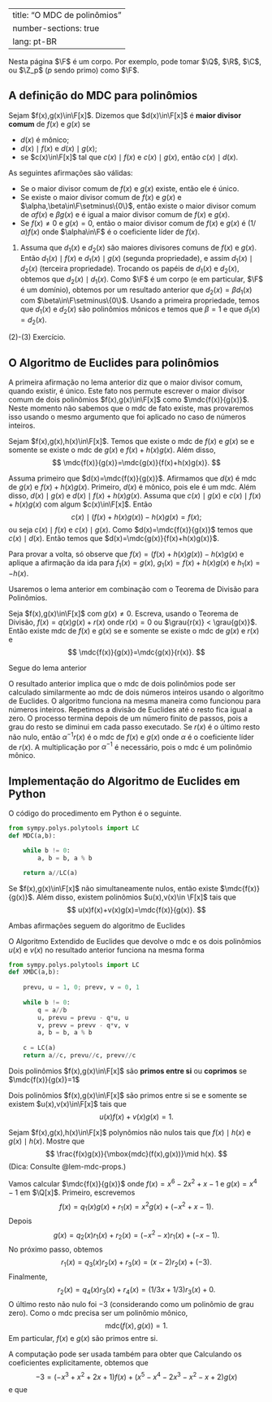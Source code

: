

---
title: "O MDC de polinômios"
number-sections: true
lang: pt-BR
---



Nesta página $\F$ é um corpo. Por exemplo, pode tomar $\Q$, $\R$, $\C$, ou $\Z_p$ ($p$ sendo primo) como $\F$.

## A definição do MDC para polinômios

:::{#def-mdc-pol}
Sejam $f(x),g(x)\in\F[x]$. Dizemos que $d(x)\in\F[x]$ é **maior divisor comum** de $f(x)$ e $g(x)$ se


-  $d(x)$ é mônico;
-  $d(x)\mid f(x)$ e $d(x)\mid g(x)$;
-  se $c(x)\in\F[x]$ tal que $c(x)\mid f(x)$ e $c(x)\mid g(x)$, então $c(x)\mid d(x)$.

:::


:::{#lem-}
As seguintes afirmações são válidas:


-  Se o maior divisor comum de $f(x)$ e $g(x)$ existe, então ele é único.
-  Se existe o maior divisor comum de $f(x)$ e $g(x)$ e $\alpha,\beta\in\F\setminus\{0\}$, então existe o maior divisor comum de $\alpha f(x)$ e $\beta g(x)$ e é igual a maior divisor comum de $f(x)$ e $g(x)$.
-  Se $f(x)\neq 0$ e $g(x)=0$, então o maior divisor comum de $f(x)$ e $g(x)$ é $(1/\alpha)f(x)$ onde $\alpha\in\F$ é o coeficiente líder de $f(x)$.
:::


:::{.proof}
(1) Assuma que $d_1(x)$ e $d_2(x)$ são maiores divisores comuns de $f(x)$ e $g(x)$. Então $d_1(x)\mid f(x)$ e $d_1(x)\mid g(x)$ (segunda propriedade), e assim $d_1(x)\mid d_2(x)$ (terceira propriedade). Trocando os papéis de $d_1(x)$ e $d_2(x)$, obtemos que $d_2(x)\mid d_1(x)$. Como $\F$ é um corpo (e em particular, $\F$ é um domínio), obtemos por um resultado anterior que $d_2(x)=\beta d_1(x)$ com $\beta\in\F\setminus\{0\}$. Usando a primeira propriedade, temos que $d_1(x)$ e $d_2(x)$ são polinômios mônicos e temos que $\beta=1$ e que $d_1(x)=d_2(x)$.

(2)-(3) Exercício.
:::

## O Algoritmo de Euclides para polinômios {#sec-euclid-pols}

A primeira afirmação no lema anterior diz que o maior divisor comum, quando existir, é único. Este fato nos permute escrever o maior divisor comum de dois polinômios $f(x),g(x)\in\F[x]$ como $\mdc{f(x)}{g(x)}$. Neste momento não sabemos que o mdc de fato existe, mas provaremos isso usando o mesmo argumento que foi aplicado no caso de números inteiros.

:::{#lem-}
Sejam $f(x),g(x),h(x)\in\F[x]$. Temos que existe o mdc de $f(x)$ e $g(x)$ se e somente se existe o mdc de $g(x)$ e $f(x)+h(x)g(x)$. Além disso,
$$
\mdc{f(x)}{g(x)}=\mdc{g(x)}{f(x)+h(x)g(x)}.
$$
:::


:::{.proof}
Assuma primeiro que $d(x)=\mdc{f(x)}{g(x)}$. Afirmamos que $d(x)$ é mdc de $g(x)$ e $f(x)+h(x)g(x)$. Primeiro, $d(x)$ é mônico, pois ele é um mdc. Além disso, $d(x)\mid g(x)$ e $d(x)\mid f(x)+h(x)g(x)$. Assuma que $c(x)\mid g(x)$ e $c(x)\mid f(x)+h(x)g(x)$ com algum $c(x)\in\F[x]$. Então
$$
c(x)\mid (f(x)+h(x)g(x))-h(x)g(x)=f(x);
$$
ou seja $c(x)\mid f(x)$ e $c(x)\mid g(x)$. Como $d(x)=\mdc{f(x)}{g(x)}$ temos que $c(x)\mid d(x)$. Então temos que $d(x)=\mdc{g(x)}{f(x)+h(x)g(x)}$.

Para provar a volta, só observe que $f(x)=(f(x)+h(x)g(x))-h(x)g(x)$ e aplique a afirmação da ida para $f_1(x)=g(x)$, $g_1(x)=f(x)+h(x)g(x)$ e $h_1(x)=-h(x)$.

:::

Usaremos o lema anterior em combinação com o Teorema de Divisão para Polinômios.

:::{#cor-}
Seja $f(x),g(x)\in\F[x]$ com $g(x)\neq 0$. Escreva, usando o Teorema de Divisão, $f(x)=q(x)g(x)+r(x)$ onde $r(x)=0$ ou $\grau{r(x)} < \grau{g(x)}$. Então existe mdc de $f(x)$ e $g(x)$ se e somente se existe o mdc de $g(x)$ e $r(x)$ e
$$
\mdc{f(x)}{g(x)}=\mdc{g(x)}{r(x)}.
$$
:::


:::{.proof}
Segue do lema anterior
:::

O resultado anterior implica que o mdc de dois polinômios pode ser calculado similarmente ao mdc de dois números inteiros usando o algoritmo de Euclides. O algoritmo funciona na mesma maneira como funcionou para números inteiros. Repetimos a divisão de Euclides até o resto fica igual a zero. O processo termina depois de um número finito de passos, pois a grau do resto se diminui em cada passo executado. Se $r(x)$ é o último resto não nulo, então $\alpha^{-1}r(x)$ é o mdc de $f(x)$ e $g(x)$ onde $\alpha$ é o coeficiente líder de $r(x)$. A multiplicação por $\alpha^{-1}$ é necessário, pois o mdc é um polinômio mônico.

## Implementação do Algoritmo de Euclides em Python

O código do procedimento em Python é o seguinte.
```python
from sympy.polys.polytools import LC
def MDC(a,b):

    while b != 0:
        a, b = b, a % b  

    return a//LC(a)
```


:::{#cor-}
Se $f(x),g(x)\in\F[x]$ não simultaneamente nulos, então existe $\mdc{f(x)}{g(x)}$. Além disso, existem polinômios $u(x),v(x)\in \F[x]$ tais que
$$
u(x)f(x)+v(x)g(x)=\mdc{f(x)}{g(x)}.
$$
:::


:::{.proof}
Ambas afirmações seguem do algoritmo de Euclides
:::

O Algoritmo Extendido de Euclides que devolve o mdc e os dois polinômios $u(x)$ e $v(x)$ no resultado anterior funciona na mesma forma
```python
from sympy.polys.polytools import LC
def XMDC(a,b):
        
    prevu, u = 1, 0; prevv, v = 0, 1 
    
    while b != 0:
        q = a//b
        u, prevu = prevu - q*u, u
        v, prevv = prevv - q*v, v
        a, b = b, a % b
   
    c = LC(a)
    return a//c, prevu//c, prevv//c
```


:::{#def-coprime-pol}
Dois polinômios $f(x),g(x)\in\F[x]$ são **primos entre si** ou **coprimos** se $\mdc{f(x)}{g(x)}=1$
:::



:::{#cor-bezout-pol}
Dois polinômios $f(x),g(x)\in\F[x]$ são primos entre si se e somente se existem $u(x),v(x)\in\F[x]$ tais que
$$
u(x)f(x)+v(x)g(x)=1.
$$
:::

:::{#exr-coprime-pol}
Sejam $f(x),g(x),h(x)\in\F[x]$ polynômios não nulos tais que $f(x)\mid h(x)$ e $g(x)\mid h(x)$. Mostre que 
$$
\frac{f(x)g(x)}{\mbox{mdc}(f(x),g(x))}\mid h(x).
$$
(Dica: Consulte @lem-mdc-props.)
:::


:::{#exm-}
Vamos calcular $\mdc{f(x)}{g(x)}$ onde $f(x)=x^6-2x^2+x-1$ e $g(x)=x^4-1$ em $\Q[x]$. Primeiro, escrevemos
$$
f(x)=q_1(x)g(x)+r_1(x)=x^2g(x)+(-x^2+x-1).
$$
Depois
$$
g(x)=q_2(x)r_1(x)+r_2(x)=(-x^2-x)r_1(x)+(-x-1).
$$
No próximo passo, obtemos
$$
r_1(x)=q_3(x)r_2(x)+r_3(x)=(x-2)r_2(x)+(-3).
$$
Finalmente,
$$
r_2(x)=q_4(x)r_3(x)+r_4(x)=(1/3x+1/3)r_3(x)+0.
$$
O último resto não nulo foi $-3$ (considerando como um polinômio de grau zero). Como o mdc precisa ser um polinômio mônico,
$$
\mbox{mdc}(f(x),g(x))=1.
$$
Em particular, $f(x)$ e $g(x)$ são primos entre si.

A computação pode ser usada também para obter que
\begin{align*}
-3&=r_3(x)=r_1(x)-q_3(x)r_2(x)\\&=f(x)-q_1(x)g(x)-q_3(x)(g(x)-q_2(x)r_1(x))\\
&=f(x)-q_1(x)g(x)-q_3(x)(g(x)-q_2(x)(f(x)-q_1(x)g(x)))\\
&=(1+q_2(x)q_3(x))f(x)+(-q_1(x)-q_3(x)-q_1(x)q_2(x)q_3(x))g(x).
\end{align*}
Calculando os coeficientes explicitamente, obtemos que
$$
-3 = (-x^3+x^2+2x+1)f(x)+(x^5-x^4-2x^3-x^2-x+2)g(x)
$$
e que
\begin{align*}
&\mdc{f(x)}{g(x)}=1 \\&= \frac 13(x^3-x^2-2x-1)f(x)-\frac 13(x^5-x^4-2x^3-x^2-x+2)g(x)
\end{align*}

:::

